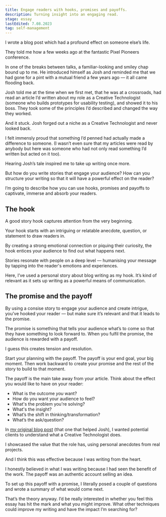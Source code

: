 ```yaml
---
title: Engage readers with hooks, promises and payoffs.
description: Turning insight into an engaging read.
stage: essay
lastEdited: 7.08.2023
tag: self-management
---
```



I wrote a blog post which had a profound effect on someone else’s life.

They told me how a few weeks ago at the fantastic Pixel Pioneers conference.

In one of the breaks between talks, a familiar-looking and smiley chap bound up to me. He introduced himself as Josh and reminded me that we had gone for a pint with a mutual friend a few years ago — it all came flooding back.

Josh told me at the time when we first met, that he was at a crossroads, had read an article I’d written about my role as a Creative Technologist (someone who builds prototypes for usability testing), and showed it to his boss. They took some of the principles I’d described and changed the way they worked.

And it stuck. Josh forged out a niche as a Creative Technologist and never looked back.

I felt immensly proud that something I’d penned had actually made a difference to someone. (I wasn’t even sure that my articles were read by anybody but here was someone who had not only read something I’d written but acted on it too).

Hearing Josh’s tale inspired me to take up writing once more.

But how do you write stories that engage your audience? How can you structure your writing so that it will have a powerful effect on the reader?

I’m going to describe how you can use hooks, promises and payoffs to captivate, immerse and absorb your readers.

## The hook

A good story hook captures attention from the very beginning.

Your hook starts with an intriguing or relatable anecdote, question, or statement to draw readers in.

By creating a strong emotional connection or piquing their curiosity, the hook entices your audience to find out what happens next.

Stories resonate with people on a deep level — humanising your message by tapping into the reader's emotions and experiences.

Here, I’ve used a personal story about blog writing as my hook. It’s kind of relevant as it sets up writing as a powerful means of communication.

## The promise and the payoff

By using a consise story to engage your audience and create intrigue, you’ve hooked your reader — but make sure it’s relevant and that it leads to the promise.

The promise is something that tells your audience what’s to come so that they have something to look forward to. When you fulfil the promise, the audience is rewarded with a payoff.

I guess this creates tension and resolution.

Start your planning with the payoff. The payoff is your end goal, your big moment. Then work backward to create your promise and the rest of the story to build to that moment.

The payoff is the main take away from your article. Think about the effect you would like to have on your reader:

- What is the outcome _you_ want?
- How do you want your audience to feel?
- What's the problem you're solving?
- What's the insight?
- What’s the shift in thinking/transformation?
- What’s the ask/question?

In [my original blog post](https://www.cxpartners.co.uk/our-thinking/the-very-definition-of-a-creative-technologist) (that one that helped Josh), I wanted potential clients to understand what a Creative Technologist does.

I showcased the value that the role has, using personal anecdotes from real projects.

And I think this was effective because I was writing from the heart.

I honestly believed in what I was writing because I had seen the benefit of the work. The payoff was an authentic account selling an idea.

To set up this payoff with a promise, I literally posed a couple of questions and wrote a summary of what would come next.

That’s the theory anyway. I’d be really interested in whether you feel this essay has hit the mark and what you might improve. What other techniques could improve my writing and have the impact I’m searching for?

<ReadMore tag={frontmatter.theme} title={frontmatter.title} />
